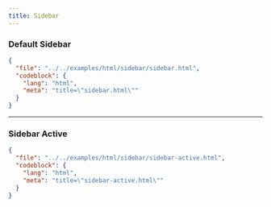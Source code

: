 ```yaml
---
title: Sidebar
---
```



### Default Sidebar

<TWComponentPreview
  className="h-[600px] items-start overflow-y-auto p-0 [&>aside]:flex-shrink-0"
  src="/sidebar/sidebar-preview">
  <ScrollableSkeleton />
</TWComponentPreview>

```json doc-gen:file
{
  "file": "../../examples/html/sidebar/sidebar.html",
  "codeblock": {
    "lang": "html",
    "meta": "title=\"sidebar.html\""
  }
}
```

---

### Sidebar Active

<TWComponentPreview
  className="h-[600px] items-start overflow-y-auto p-0 [&>aside]:flex-shrink-0"
  src="/sidebar/sidebar-active-preview">
  <ScrollableSkeleton />
</TWComponentPreview>

```json doc-gen:file
{
  "file": "../../examples/html/sidebar/sidebar-active.html",
  "codeblock": {
    "lang": "html",
    "meta": "title=\"sidebar-active.html\""
  }
}
```
